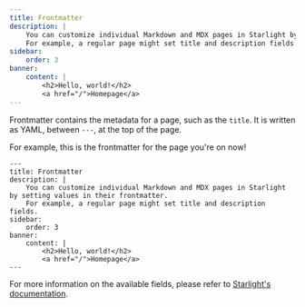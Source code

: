 ```yaml
---
title: Frontmatter
description: |
    You can customize individual Markdown and MDX pages in Starlight by setting values in their frontmatter.
    For example, a regular page might set title and description fields.
sidebar:
    order: 3
banner:
    content: |
        <h2>Hello, world!</h2>
        <a href="/">Homepage</a>
---
```


Frontmatter contains the metadata for a page, such as the `title`. It is written as YAML, between `---`, at the top of the page.

For example, this is the frontmatter for the page you're on now!

```mdx wrap
---
title: Frontmatter
description: |
    You can customize individual Markdown and MDX pages in Starlight by setting values in their frontmatter.
    For example, a regular page might set title and description fields.
sidebar:
    order: 3
banner:
    content: |
        <h2>Hello, world!</h2>
        <a href="/">Homepage</a>
---
```

For more information on the available fields, please refer to [Starlight's documentation](https://starlight.astro.build/reference/frontmatter/).